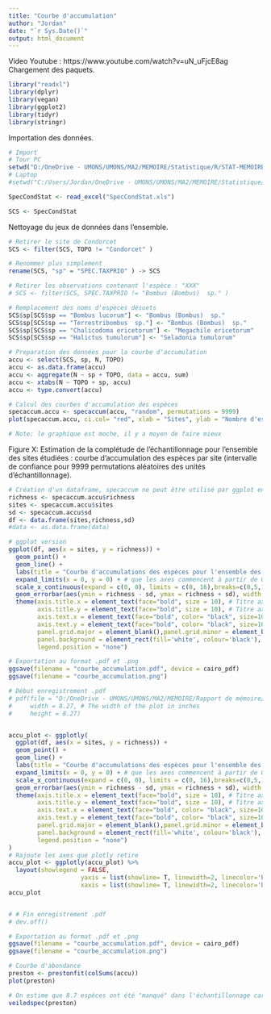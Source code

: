 ```yaml
---
title: "Courbe d'accumulation"
author: "Jordan"
date: "`r Sys.Date()`"
output: html_document
---
```

Video Youtube : https://www.youtube.com/watch?v=uN_uFjcE8ag
Chargement des paquets.

```r
library("readxl") 
library(dplyr)
library(vegan)
library(ggplot2)
library(tidyr)
library(stringr)
```

Importation des données.
```r
# Import
# Tour PC
setwd("D:/OneDrive - UMONS/UMONS/MA2/MEMOIRE/Statistique/R/STAT-MEMOIRE/RAW")
# Laptop
#setwd("C:/Users/Jordan/OneDrive - UMONS/UMONS/MA2/MEMOIRE/Statistique/R/STAT-MEMOIRE/RAW2")

SpecCondStat <- read_excel("SpecCondStat.xls")

SCS <- SpecCondStat
```

Nettoyage du jeux de données dans l'ensemble.
```r
# Retirer le site de Condorcet
SCS <- filter(SCS, TOPO != "Condorcet" )

# Renommer plus simplement
rename(SCS, "sp" = "SPEC.TAXPRIO" ) -> SCS

# Retirer les observations contenant l'espèce : "XXX"
# SCS <- filter(SCS, SPEC.TAXPRIO != "Bombus (Bombus)  sp." )

# Remplacement des noms d'espèces désuets
SCS$sp[SCS$sp == "Bombus lucorum"] <- "Bombus (Bombus)  sp."
SCS$sp[SCS$sp == "Terrestribombus  sp."] <- "Bombus (Bombus)  sp."
SCS$sp[SCS$sp == "Chalicodoma ericetorum"] <- "Megachile ericetorum"
SCS$sp[SCS$sp == "Halictus tumulorum"] <- "Seladonia tumulorum"
```

```r
# Preparation des données pour la courbe d'accumulation
accu <- select(SCS, sp, N, TOPO)
accu <- as.data.frame(accu)
accu <- aggregate(N ~ sp + TOPO, data = accu, sum)
accu <- xtabs(N ~ TOPO + sp, accu)
accu <- type.convert(accu)

# Calcul des courbes d'accumulation des espèces
specaccum.accu <- specaccum(accu, "random", permutations = 9999)
plot(specaccum.accu, ci.col= "red", xlab = "Sites", ylab = "Nombre d'espèces", main = "Courbe d'accumulations des espèces pour l'ensemble des sites")

# Note: le graphique est moche, il y a moyen de faire mieux
```
Figure X: Estimation de la complétude de l'échantillonnage pour l'ensemble des sites étudiées : courbe d'accumulation des espèces par site (intervalle de confiance pour 9999 permutations aléatoires des unités d'échantillonnage).


```r
# Création d'un dataframe, specaccum ne peut être utilisé par ggplot en tant que tel
richness <- specaccum.accu$richness
sites <- specaccum.accu$sites
sd <- specaccum.accu$sd
df <- data.frame(sites,richness,sd)
#data <- as.data.frame(data)
```


```r
# ggplot version
ggplot(df, aes(x = sites, y = richness)) +
  geom_point() +
  geom_line() + 
  labs(title = "Courbe d'accumulations des espèces pour l'ensemble des sites", x = 'Nombre de sites échantillonnés', y = "Nombre d'espèces") +
  expand_limits(x = 0, y = 0) + # que les axes commencent à partir de 0
  scale_x_continuous(expand = c(0, 0), limits = c(0, 16),breaks=c(0,5,10,15)) + scale_y_continuous(expand = c(0, 0), limits = c(0, 100)) + # 0 de x et y est confondu
  geom_errorbar(aes(ymin = richness - sd, ymax = richness + sd), width = 0.2, color="red") + # barre d'erreur ici SD
  theme(axis.title.x = element_text(face="bold", size = 10), # Titre axe x
        axis.title.y = element_text(face="bold", size = 10), # Titre axe y
        axis.text.x = element_text(face="bold", color= "black", size=10, hjust=0), # Echelle x
        axis.text.y = element_text(face="bold", color= "black", size=10), # Echelle y
        panel.grid.major = element_blank(),panel.grid.minor = element_blank(),
        panel.background = element_rect(fill='white', colour='black'),
        legend.position = "none") 

```

```r
# Exportation au format .pdf et .png
ggsave(filename = "courbe_accumulation.pdf", device = cairo_pdf)
ggsave(filename = "courbe_accumulation.png")

```


```r
# Début enregistrement .pdf
# pdf(file = "D:/OneDrive - UMONS/UMONS/MA2/MEMOIRE/Rapport de mémoire/figure/courbe_accumulation2.pdf",   # The directory you want to save the file in
#     width = 8.27, # The width of the plot in inches
#     height = 8.27)


accu_plot <- ggplotly(
  ggplot(df, aes(x = sites, y = richness)) +
  geom_point() +
  geom_line() + 
  labs(title = "Courbe d'accumulations des espèces pour l'ensemble des sites", x = 'Nombre de sites échantillonnés', y = "Nombre d'espèces observé (richesse)") +
  expand_limits(x = 0, y = 0) + # que les axes commencent à partir de 0
  scale_x_continuous(expand = c(0, 0), limits = c(0, 16),breaks=c(0,5,10,15)) + scale_y_continuous(expand = c(0, 0), limits = c(0, 110)) + # 0 de x et y est confondu
  geom_errorbar(aes(ymin = richness - sd, ymax = richness + sd), width = 0.2, color="red") + # barre d'erreur ici SD
  theme(axis.title.x = element_text(face="bold", size = 10), # Titre axe x
        axis.title.y = element_text(face="bold", size = 10), # Titre axe y
        axis.text.x = element_text(face="bold", color= "black", size=10, hjust=0), # Echelle x
        axis.text.y = element_text(face="bold", color= "black", size=10), # Echelle y
        panel.grid.major = element_blank(),panel.grid.minor = element_blank(),
        panel.background = element_rect(fill='white', colour='black'),
        legend.position = "none") 
)
# Rajoute les axes que plotly retire
accu_plot <- ggplotly(accu_plot) %>%
  layout(showlegend = FALSE, 
                    yaxis = list(showline= T, linewidth=2, linecolor='black', mirror = T), 
                    xaxis = list(showline= T, linewidth=2, linecolor='black', mirror = T))
accu_plot


# # Fin enregistrement .pdf
# dev.off()
```

```r
# Exportation au format .pdf et .png
ggsave(filename = "courbe_accumulation.pdf", device = cairo_pdf)
ggsave(filename = "courbe_accumulation.png")
```

```r
# Courbe d'abondance
preston <- prestonfit(colSums(accu))
plot(preston)

# On estime que 8.7 espèces ont été "manqué" dans l'échantillonnage car trop rare
veiledspec(preston)

```
















